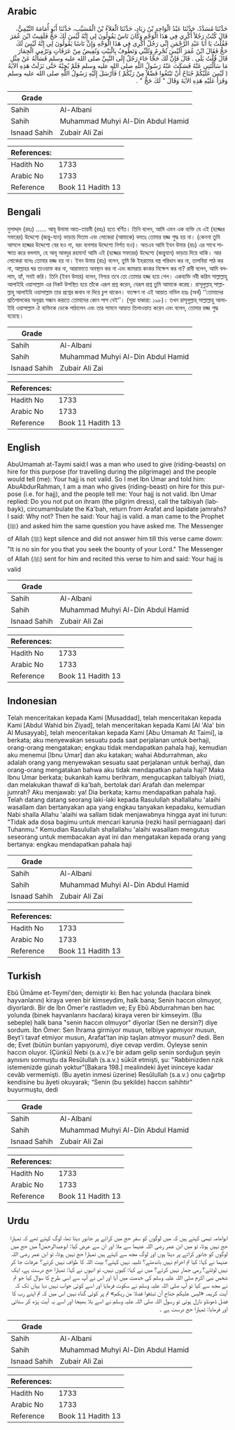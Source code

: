 ## Arabic


<div dir="rtl" lang="ar" style={{fontSize:'larger',backgroundColor:'#f8f9fa',padding:20}}>
حَدَّثَنَا مُسَدَّدٌ، حَدَّثَنَا عَبْدُ الْوَاحِدِ بْنُ زِيَادٍ، حَدَّثَنَا الْعَلاَءُ بْنُ الْمُسَيَّبِ، حَدَّثَنَا أَبُو أُمَامَةَ التَّيْمِيُّ، قَالَ كُنْتُ رَجُلاً أُكْرِي فِي هَذَا الْوَجْهِ وَكَانَ نَاسٌ يَقُولُونَ لِي إِنَّهُ لَيْسَ لَكَ حَجٌّ فَلَقِيتُ ابْنَ عُمَرَ فَقُلْتُ يَا أَبَا عَبْدِ الرَّحْمَنِ إِنِّي رَجُلٌ أُكْرِي فِي هَذَا الْوَجْهِ وَإِنَّ نَاسًا يَقُولُونَ لِي إِنَّهُ لَيْسَ لَكَ حَجٌّ فَقَالَ ابْنُ عُمَرَ أَلَيْسَ تُحْرِمُ وَتُلَبِّي وَتَطُوفُ بِالْبَيْتِ وَتُفِيضُ مِنْ عَرَفَاتٍ وَتَرْمِي الْجِمَارَ قَالَ قُلْتُ بَلَى ‏.‏ قَالَ فَإِنَّ لَكَ حَجًّا جَاءَ رَجُلٌ إِلَى النَّبِيِّ صلى الله عليه وسلم فَسَأَلَهُ عَنْ مِثْلِ مَا سَأَلْتَنِي عَنْهُ فَسَكَتَ عَنْهُ رَسُولُ اللَّهِ صلى الله عليه وسلم فَلَمْ يُجِبْهُ حَتَّى نَزَلَتْ هَذِهِ الآيَةُ ‏(‏ لَيْسَ عَلَيْكُمْ جُنَاحٌ أَنْ تَبْتَغُوا فَضْلاً مِنْ رَبِّكُمْ ‏)‏ فَأَرْسَلَ إِلَيْهِ رَسُولُ اللَّهِ صلى الله عليه وسلم وَقَرَأَ عَلَيْهِ هَذِهِ الآيَةَ وَقَالَ ‏"‏ لَكَ حَجٌّ ‏"‏ ‏.‏
</div>
<div style={{backgroundColor:'#f8f9fa',padding:20, marginBottom: 10}}><table> <thead> <tr> <th>Grade</th> <th></th> </tr> </thead> <tbody> <tr><td>Sahih</td><td>Al-Albani</td></tr><tr><td>Sahih</td><td>Muhammad Muhyi Al-Din Abdul Hamid</td></tr><tr><td>Isnaad Sahih</td><td>Zubair Ali Zai</td></tr></tbody></table><table> <thead> <tr> <th>References:</th> <th></th> </tr> </thead> <tbody><tr><td>Hadith No</td><td>1733</td></tr><tr><td>Arabic No</td><td>1733</td></tr><tr><td>Reference</td><td>Book 11 Hadith 13</td></tr></tbody></table></div>

## Bengali


<div dir="ltr" lang="bn" style={{fontSize:'larger',backgroundColor:'#f8f9fa',padding:20}}>
মুসাদ্দা্দ (রহঃ) ...... আবূ উমামা আত-তায়মী (রহঃ) হতে বর্ণিত। তিনি বলেন, আমি এমন এক ব্যক্তি যে এই (হজ্জের সফরের) উদ্দেশ্যে (জন্তু-যান) ভাড়ায় দিতাম এবং লোকেরা (আমাকে) বলতঃ তোমার হজ্জ শুদ্ধ হয় না। (কেননা তুমি আসলে হজ্জের উদ্দেশ্যে বের হও না, বরং ব্যবসার উদ্দেশ্যে নির্গত হও)। অতএব আমি ইবন উমার (রাঃ) এর সাথে সাক্ষাত করে বললাম, হে আবূ আবদুর রহমান! আমি এই (হজ্জের সফরের) উদ্দেশ্যে (জন্তুযান) ভাড়ায় দিয়ে থাকি। আর লোকেরা বলেঃ তোমার হজ্জ হয় না। ইবন উমার (রাঃ) বলেন, তুমি কি ইহরামের বস্ত্র পরিধান কর না, তালবিয়া পাঠ কর না, আল্লাহর ঘর তাওয়াফ কর না, আরাফাতে অবস্থান কর না এবং জামরায় কংকর নিক্ষেপ কর না? রাবী বলেন, আমি বললাম, হ্যাঁ, সবই করি। তিনি (ইবন উমার) বলেন, নিশ্চয় তবে তো তোমার হজ্জ হয়ে গেল। একব্যক্তি নবী করিম সাল্লাল্লাহু আলাইহি ওয়াসাল্লাম এর নিকট উপস্থিত হয়ে তাঁকে এরূপ প্রশ্ন করেন, যেরূপ প্রশ্ন তুমি আমাকে করেছ। রাসূলুল্লাহ্ সাল্লাল্লাহু আলাইহি ওয়াসাল্লাম তার প্রশ্নের জবাব না দিয়ে চুপ থাকেন। যতক্ষণ না এই আয়াত নাযিল হয়ঃ (অর্থ) ‘‘তোমাদের প্রতিপালকের অনুগ্রহ সন্ধান করাতে তোমাদের কোন পাপ নেই’’। (সূরা বাকারা: ১৯৮)। তখন রাসূলুল্লাহ্ সাল্লাল্লাহু আলাইহি ওয়াসাল্লাম ঐ ব্যক্তিকে ডেকে পাঠালেন এবং তার সামনে আয়াত তিলাওয়াত করেন এবং বলেন, তোমার হজ্জ শুদ্ধ হয়েছে।
</div>
<div style={{backgroundColor:'#f8f9fa',padding:20, marginBottom: 10}}><table> <thead> <tr> <th>Grade</th> <th></th> </tr> </thead> <tbody> <tr><td>Sahih</td><td>Al-Albani</td></tr><tr><td>Sahih</td><td>Muhammad Muhyi Al-Din Abdul Hamid</td></tr><tr><td>Isnaad Sahih</td><td>Zubair Ali Zai</td></tr></tbody></table><table> <thead> <tr> <th>References:</th> <th></th> </tr> </thead> <tbody><tr><td>Hadith No</td><td>1733</td></tr><tr><td>Arabic No</td><td>1733</td></tr><tr><td>Reference</td><td>Book 11 Hadith 13</td></tr></tbody></table></div>

## English


<div dir="ltr" lang="en" style={{fontSize:'larger',backgroundColor:'#f8f9fa',padding:20}}>
AbuUmamah at-Taymi said:I was a man who used to give (riding-beasts) on hire for this purpose (for travelling during the pilgrimage) and the people would tell (me): Your hajj is not valid. So I met Ibn Umar and told him: AbuAbdurRahman, I am a man who gives (riding-beast) on hire for this purpose (i.e. for hajj), and the people tell me: Your hajj is not valid. Ibn Umar replied: Do you not put on ihram (the pilgrim dress), call the talbiyah (labbayk), circumambulate the Ka'bah, return from Arafat and lapidate jamrahs? I said: Why not? Then he said: Your hajj is valid. a man came to the Prophet (ﷺ) and asked him the same question you have asked me. The Messenger of Allah (ﷺ) kept silence and did not answer him till this verse came down: "It is no sin for you that you seek the bounty of your Lord." The Messenger of Allah (ﷺ) sent for him and recited this verse to him and said: Your hajj is valid
</div>
<div style={{backgroundColor:'#f8f9fa',padding:20, marginBottom: 10}}><table> <thead> <tr> <th>Grade</th> <th></th> </tr> </thead> <tbody> <tr><td>Sahih</td><td>Al-Albani</td></tr><tr><td>Sahih</td><td>Muhammad Muhyi Al-Din Abdul Hamid</td></tr><tr><td>Isnaad Sahih</td><td>Zubair Ali Zai</td></tr></tbody></table><table> <thead> <tr> <th>References:</th> <th></th> </tr> </thead> <tbody><tr><td>Hadith No</td><td>1733</td></tr><tr><td>Arabic No</td><td>1733</td></tr><tr><td>Reference</td><td>Book 11 Hadith 13</td></tr></tbody></table></div>

## Indonesian


<div dir="ltr" lang="id" style={{fontSize:'larger',backgroundColor:'#f8f9fa',padding:20}}>
Telah menceritakan kepada Kami [Musaddad], telah menceritakan kepada Kami [Abdul Wahid bin Ziyad], telah menceritakan kepada Kami [Al 'Ala' bin Al Musayyab], telah menceritakan kepada Kami [Abu Umamah At Taimi], ia berkata; aku menyewakan sesuatu pada saat perjalanan untuk berhaji, orang-orang mengatakan; engkau tidak mendapatkan pahala haji, kemudian aku menemui [Ibnu Umar] dan aku katakan; wahai Abdurrahman, aku adalah orang yang menyewakan sesuatu saat perjalanan untuk berhaji, dan orang-orang mengatakan bahwa aku tidak mendapatkan pahala haji? Maka Ibnu Umar berkata; bukankah kamu berihram, mengucapkan talbiyah (niat), dan melakukan thawaf di ka'bah, bertolak dari Arafah dan melempar jumrah? Aku menjawab: ya! Dia berkata; kamu mendapatkan pahala haji. Telah datang datang seorang laki-laki kepada Rasulullah shallallahu 'alaihi wasallam dan bertanyakan apa yang engkau tanyakan kepadaku, kemudian Nabi shalla Allahu 'alaihi wa sallam tidak menjawabnya hingga ayat ini turun: "Tidak ada dosa bagimu untuk mencari karunia (rezki hasil perniagaan) dari Tuhanmu." Kemudian Rasulullah shallallahu 'alaihi wasallam mengutus seseorang untuk membacakan ayat ini dan mengatakan kepada orang yang bertanya: engkau mendapatkan pahala haji
</div>
<div style={{backgroundColor:'#f8f9fa',padding:20, marginBottom: 10}}><table> <thead> <tr> <th>Grade</th> <th></th> </tr> </thead> <tbody> <tr><td>Sahih</td><td>Al-Albani</td></tr><tr><td>Sahih</td><td>Muhammad Muhyi Al-Din Abdul Hamid</td></tr><tr><td>Isnaad Sahih</td><td>Zubair Ali Zai</td></tr></tbody></table><table> <thead> <tr> <th>References:</th> <th></th> </tr> </thead> <tbody><tr><td>Hadith No</td><td>1733</td></tr><tr><td>Arabic No</td><td>1733</td></tr><tr><td>Reference</td><td>Book 11 Hadith 13</td></tr></tbody></table></div>

## Turkish


<div dir="ltr" lang="tr" style={{fontSize:'larger',backgroundColor:'#f8f9fa',padding:20}}>
Ebû Ümâme et-Teymi'den; demiştir ki: Ben hac yolunda (hacılara binek hayvanlarını) kiraya veren bir kimseydim, halk bana; Senin haccın olmuyor, diyorlardı. Bir de İbn Ömer'e rastladım ve; Ey Ebû Abdurrahman ben hac yolunda (binek hayvanlarını hacılara) kiraya veren bir kimseyim. (Bu sebeple) halk bana "senin haccın olmuyor" diyorlar (Sen ne dersin?) diye sordum. İbn Ömer: Sen İhrama girmiyor musun, telbiye yapmıyor musun, Beyt'i tavaf etmiyor musun, Arafat'tan inip taşları atmıyor musun? dedi. Ben de; Evet (bütün bunları yapıyorum), diye cevap verdim. Öyleyse senin haccın oluyor. (Çünkü) Nebi (s.a.v.)'e bir adam gelip senin sorduğun şeyin aynısını sormuştu da Resûlullah (s.a.v.) sükût etmişti, şu: "Rabbinizden nzık istemenizde günah yoktur"[Bakara 198.] mealindeki âyet ininceye kadar cevâb vermemişti. (Bu ayetin inmesi üzerine) Resûlullah (s.a.v.) onu çağırtıp kendisine bu âyeti okuyarak; “Senin (bu şekilde) haccın sahihtir" buyurmuştu, dedi
</div>
<div style={{backgroundColor:'#f8f9fa',padding:20, marginBottom: 10}}><table> <thead> <tr> <th>Grade</th> <th></th> </tr> </thead> <tbody> <tr><td>Sahih</td><td>Al-Albani</td></tr><tr><td>Sahih</td><td>Muhammad Muhyi Al-Din Abdul Hamid</td></tr><tr><td>Isnaad Sahih</td><td>Zubair Ali Zai</td></tr></tbody></table><table> <thead> <tr> <th>References:</th> <th></th> </tr> </thead> <tbody><tr><td>Hadith No</td><td>1733</td></tr><tr><td>Arabic No</td><td>1733</td></tr><tr><td>Reference</td><td>Book 11 Hadith 13</td></tr></tbody></table></div>

## Urdu


<div dir="rtl" lang="ur" style={{fontSize:'larger',backgroundColor:'#f8f9fa',padding:20}}>
ابوامامہ تیمی کہتے ہیں کہ میں لوگوں کو سفر حج میں کرائے پر جانور دیتا تھا، لوگ کہتے تھے کہ تمہارا حج نہیں ہوتا، تو میں ابن عمر رضی اللہ عنہما سے ملا اور ان سے عرض کیا: ابوعبدالرحمٰن! میں حج میں لوگوں کو جانور کرائے پر دیتا ہوں اور لوگ مجھ سے کہتے ہیں تمہارا حج نہیں ہوتا، تو ابن عمر رضی اللہ عنہما نے کہا: کیا تم احرام نہیں باندھتے؟ تلبیہ نہیں کہتے؟ بیت اللہ کا طواف نہیں کرتے؟ عرفات جا کر نہیں لوٹتے؟ رمی جمار نہیں کرتے؟ میں نے کہا: کیوں نہیں، تو انہوں نے کہا: تمہارا حج درست ہے، ایک شخص نبی اکرم صلی اللہ علیہ وسلم کی خدمت میں آیا اور اس نے آپ سے اسی طرح کا سوال کیا جو تم نے مجھ سے کیا تو آپ صلی اللہ علیہ وسلم نے سکوت فرمایا اور اسے کوئی جواب نہیں دیا یہاں تک کہ آیت کریمہ «ليس عليكم جناح أن تبتغوا فضلا من ربكم» تم پر کوئی گناہ نہیں اس میں کہ تم اپنے رب کا فضل ڈھونڈو نازل ہوئی تو رسول اللہ صلی اللہ علیہ وسلم نے اسے بلا بھیجا اور اسے یہ آیت پڑھ کر سنائی اور فرمایا: تمہارا حج درست ہے ۔
</div>
<div style={{backgroundColor:'#f8f9fa',padding:20, marginBottom: 10}}><table> <thead> <tr> <th>Grade</th> <th></th> </tr> </thead> <tbody> <tr><td>Sahih</td><td>Al-Albani</td></tr><tr><td>Sahih</td><td>Muhammad Muhyi Al-Din Abdul Hamid</td></tr><tr><td>Isnaad Sahih</td><td>Zubair Ali Zai</td></tr></tbody></table><table> <thead> <tr> <th>References:</th> <th></th> </tr> </thead> <tbody><tr><td>Hadith No</td><td>1733</td></tr><tr><td>Arabic No</td><td>1733</td></tr><tr><td>Reference</td><td>Book 11 Hadith 13</td></tr></tbody></table></div>